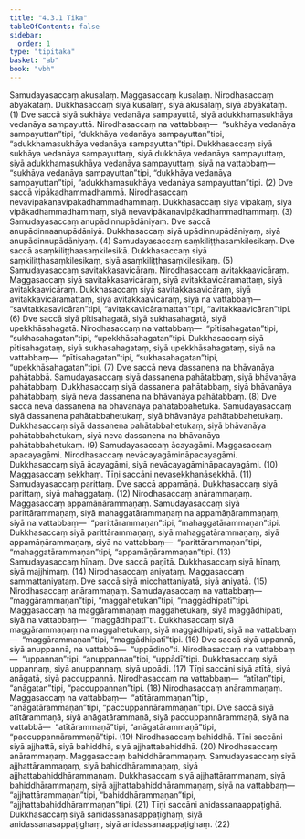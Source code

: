 ```yaml
---
title: "4.3.1 Tika"
tableOfContents: false
sidebar:
  order: 1
type: "tipitaka"
basket: "ab"
book: "vbh"
---
```



<DynamicBreadcrumb />

<Division number="217" book="vbh">

<Paragraph number="822" book="vbh">
Samudayasaccaṃ akusalaṃ. Maggasaccaṃ kusalaṃ. Nirodhasaccaṃ abyākataṃ. Dukkhasaccaṃ siyā kusalaṃ, siyā akusalaṃ, siyā abyākataṃ. (1)
</Paragraph>

<Paragraph number="823" book="vbh">
Dve saccā siyā sukhāya vedanāya sampayuttā, siyā adukkhamasukhāya vedanāya sampayuttā. Nirodhasaccaṃ na vattabbaṃ—  “sukhāya vedanāya sampayuttan”tipi, “dukkhāya vedanāya sampayuttan”tipi, “adukkhamasukhāya vedanāya sampayuttan”tipi. Dukkhasaccaṃ siyā sukhāya vedanāya sampayuttaṃ, siyā dukkhāya vedanāya sampayuttaṃ, siyā adukkhamasukhāya vedanāya sampayuttaṃ, siyā na vattabbaṃ—  “sukhāya vedanāya sampayuttan”tipi, “dukkhāya vedanāya sampayuttan”tipi, “adukkhamasukhāya vedanāya sampayuttan”tipi. (2)
</Paragraph>

<Paragraph number="824" book="vbh">
Dve saccā vipākadhammadhammā. Nirodhasaccaṃ nevavipākanavipākadhammadhammaṃ. Dukkhasaccaṃ siyā vipākaṃ, siyā vipākadhammadhammaṃ, siyā nevavipākanavipākadhammadhammaṃ. (3)
</Paragraph>

<Paragraph number="825" book="vbh">
Samudayasaccaṃ anupādinnupādāniyaṃ. Dve saccā anupādinnaanupādāniyā. Dukkhasaccaṃ siyā upādinnupādāniyaṃ, siyā anupādinnupādāniyaṃ. (4)
</Paragraph>

<Paragraph number="826" book="vbh">
Samudayasaccaṃ saṃkiliṭṭhasaṃkilesikaṃ. Dve saccā asaṃkiliṭṭhaasaṃkilesikā. Dukkhasaccaṃ siyā saṃkiliṭṭhasaṃkilesikaṃ, siyā asaṃkiliṭṭhasaṃkilesikaṃ. (5)
</Paragraph>

<Paragraph number="827" book="vbh">
Samudayasaccaṃ savitakkasavicāraṃ. Nirodhasaccaṃ avitakkaavicāraṃ. Maggasaccaṃ siyā savitakkasavicāraṃ, siyā avitakkavicāramattaṃ, siyā avitakkaavicāraṃ. Dukkhasaccaṃ siyā savitakkasavicāraṃ, siyā avitakkavicāramattaṃ, siyā avitakkaavicāraṃ, siyā na vattabbaṃ—  “savitakkasavicāran”tipi, “avitakkavicāramattan”tipi, “avitakkaavicāran”tipi. (6)
</Paragraph>

<Paragraph number="828" book="vbh">
Dve saccā siyā pītisahagatā, siyā sukhasahagatā, siyā upekkhāsahagatā. Nirodhasaccaṃ na vattabbaṃ—  “pītisahagatan”tipi, “sukhasahagatan”tipi, “upekkhāsahagatan”tipi. Dukkhasaccaṃ siyā pītisahagataṃ, siyā sukhasahagataṃ, siyā upekkhāsahagataṃ, siyā na vattabbaṃ—  “pītisahagatan”tipi, “sukhasahagatan”tipi, “upekkhāsahagatan”tipi. (7)
</Paragraph>

<Paragraph number="829" book="vbh">
Dve saccā neva dassanena na bhāvanāya pahātabbā. Samudayasaccaṃ siyā dassanena pahātabbaṃ, siyā bhāvanāya pahātabbaṃ. Dukkhasaccaṃ siyā dassanena pahātabbaṃ, siyā bhāvanāya pahātabbaṃ, siyā neva dassanena na bhāvanāya pahātabbaṃ. (8)
</Paragraph>

<Paragraph number="830" book="vbh">
Dve saccā neva dassanena na bhāvanāya pahātabbahetukā. Samudayasaccaṃ siyā dassanena pahātabbahetukaṃ, siyā bhāvanāya pahātabbahetukaṃ. Dukkhasaccaṃ siyā dassanena pahātabbahetukaṃ, siyā bhāvanāya pahātabbahetukaṃ, siyā neva dassanena na bhāvanāya pahātabbahetukaṃ. (9)
</Paragraph>

<Paragraph number="831" book="vbh">
Samudayasaccaṃ ācayagāmi. Maggasaccaṃ apacayagāmi. Nirodhasaccaṃ nevācayagāmināpacayagāmi. Dukkhasaccaṃ siyā ācayagāmi, siyā nevācayagāmināpacayagāmi. (10)
</Paragraph>

<Paragraph number="832" book="vbh">
Maggasaccaṃ sekkhaṃ. Tīṇi saccāni nevasekkhanāsekkhā. (11)
</Paragraph>

<Paragraph number="833" book="vbh">
Samudayasaccaṃ parittaṃ. Dve saccā appamāṇā. Dukkhasaccaṃ siyā parittaṃ, siyā mahaggataṃ. (12)
</Paragraph>

<Paragraph number="834" book="vbh">
Nirodhasaccaṃ anārammaṇaṃ. Maggasaccaṃ appamāṇārammaṇaṃ. Samudayasaccaṃ siyā parittārammaṇaṃ, siyā mahaggatārammaṇaṃ na appamāṇārammaṇaṃ, siyā na vattabbaṃ—  “parittārammaṇan”tipi, “mahaggatārammaṇan”tipi. Dukkhasaccaṃ siyā parittārammaṇaṃ, siyā mahaggatārammaṇaṃ, siyā appamāṇārammaṇaṃ, siyā na vattabbaṃ—  “parittārammaṇan”tipi, “mahaggatārammaṇan”tipi, “appamāṇārammaṇan”tipi. (13)
</Paragraph>

<Paragraph number="835" book="vbh">
Samudayasaccaṃ hīnaṃ. Dve saccā paṇītā. Dukkhasaccaṃ siyā hīnaṃ, siyā majjhimaṃ. (14)
</Paragraph>

<Paragraph number="836" book="vbh">
Nirodhasaccaṃ aniyataṃ. Maggasaccaṃ sammattaniyataṃ. Dve saccā siyā micchattaniyatā, siyā aniyatā. (15)
</Paragraph>

<Paragraph number="837" book="vbh">
Nirodhasaccaṃ anārammaṇaṃ. Samudayasaccaṃ na vattabbaṃ—  “maggārammaṇan”tipi, “maggahetukan”tipi, “maggādhipatī”tipi. Maggasaccaṃ na maggārammaṇaṃ maggahetukaṃ, siyā maggādhipati, siyā na vattabbaṃ—  “maggādhipatī”ti. Dukkhasaccaṃ siyā maggārammaṇaṃ na maggahetukaṃ, siyā maggādhipati, siyā na vattabbaṃ—  “maggārammaṇan”tipi, “maggādhipatī”tipi. (16)
</Paragraph>

<Paragraph number="838" book="vbh">
Dve saccā siyā uppannā, siyā anuppannā, na vattabbā—  “uppādino”ti. Nirodhasaccaṃ na vattabbaṃ—  “uppannan”tipi, “anuppannan”tipi, “uppādī”tipi. Dukkhasaccaṃ siyā uppannaṃ, siyā anuppannaṃ, siyā uppādi. (17)
</Paragraph>

<Paragraph number="839" book="vbh">
Tīṇi saccāni siyā atītā, siyā anāgatā, siyā paccuppannā. Nirodhasaccaṃ na vattabbaṃ—  “atītan”tipi, “anāgatan”tipi, “paccuppannan”tipi. (18)
</Paragraph>

<Paragraph number="840" book="vbh">
Nirodhasaccaṃ anārammaṇaṃ. Maggasaccaṃ na vattabbaṃ—  “atītārammaṇan”tipi, “anāgatārammaṇan”tipi, “paccuppannārammaṇan”tipi. Dve saccā siyā atītārammaṇā, siyā anāgatārammaṇā, siyā paccuppannārammaṇā, siyā na vattabbā—  “atītārammaṇā”tipi, “anāgatārammaṇā”tipi, “paccuppannārammaṇā”tipi. (19)
</Paragraph>

<Paragraph number="841" book="vbh">
Nirodhasaccaṃ bahiddhā. Tīṇi saccāni siyā ajjhattā, siyā bahiddhā, siyā ajjhattabahiddhā. (20)
</Paragraph>

<Paragraph number="842" book="vbh">
Nirodhasaccaṃ anārammaṇaṃ. Maggasaccaṃ bahiddhārammaṇaṃ. Samudayasaccaṃ siyā ajjhattārammaṇaṃ, siyā bahiddhārammaṇaṃ, siyā ajjhattabahiddhārammaṇaṃ. Dukkhasaccaṃ siyā ajjhattārammaṇaṃ, siyā bahiddhārammaṇaṃ, siyā ajjhattabahiddhārammaṇaṃ, siyā na vattabbaṃ—  “ajjhattārammaṇan”tipi, “bahiddhārammaṇan”tipi, “ajjhattabahiddhārammaṇan”tipi. (21)
</Paragraph>

<Paragraph number="843" book="vbh">
Tīṇi saccāni anidassanaappaṭighā. Dukkhasaccaṃ siyā sanidassanasappaṭighaṃ, siyā anidassanasappaṭighaṃ, siyā anidassanaappaṭighaṃ. (22)
</Paragraph>
</Division>